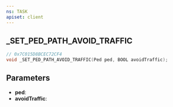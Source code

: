 ```yaml
---
ns: TASK
apiset: client
---
```

## _SET_PED_PATH_AVOID_TRAFFIC

```c
// 0x7C015D8BCEC72CF4
void _SET_PED_PATH_AVOID_TRAFFIC(Ped ped, BOOL avoidTraffic);
```


## Parameters
* **ped**:
* **avoidTraffic**: